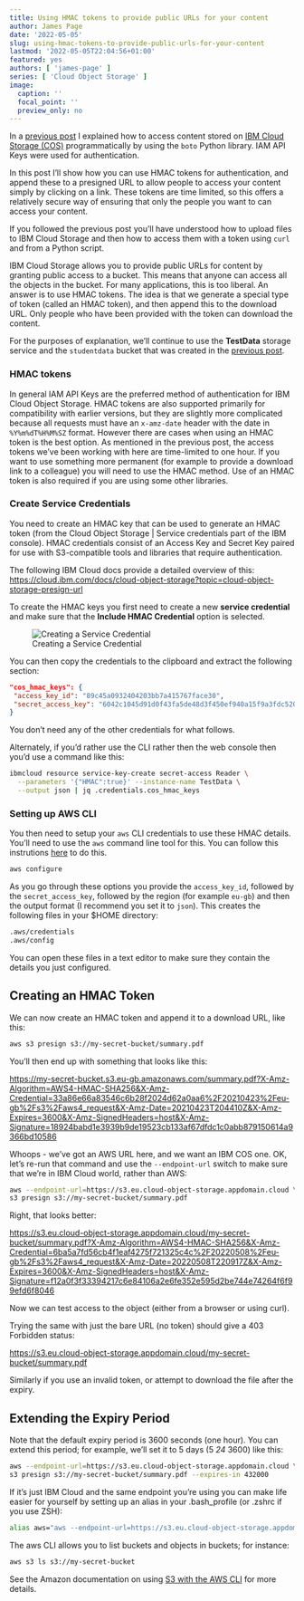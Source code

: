 ```yaml
---
title: Using HMAC tokens to provide public URLs for your content
author: James Page
date: '2022-05-05'
slug: using-hmac-tokens-to-provide-public-urls-for-your-content
lastmod: '2022-05-05T22:04:56+01:00'
featured: yes
authors: [ 'james-page' ]
series: [ 'Cloud Object Storage' ]
image:
  caption: ''
  focal_point: ''
  preview_only: no
---
```


In a [previous post](/2021/07/12/getting-started-with-ibm-cloud-object-storage/) I explained how to access content stored on 
[IBM Cloud Storage (COS)](https://www.ibm.com/cloud/object-storage) programmatically by using the `boto` Python library. IAM API Keys were used for authentication.

In this post I'll show how you can use HMAC tokens for authentication, and append these to a presigned URL to allow people to access your content simply by clicking on a link. These tokens are time limited, so this offers a relatively secure way of ensuring that only the people you want to can access your content.

If you followed the previous post you'll have understood how to upload files to IBM Cloud Storage and then how to access them with a token using `curl` and from a Python script.

IBM Cloud Storage allows you to provide public URLs for content by granting public access to a bucket. This means that anyone can access all the objects in the bucket. For many applications, this is too liberal. An answer is to use HMAC tokens. The idea is that we generate a special type of token (called an HMAC token), and then append this to the download URL. Only people who have been provided with the token can download the content.

For the purposes of explanation, we'll continue to use the **TestData** storage service and the `studentdata` bucket that was created in the [previous post](/2021/07/12/getting-started-with-ibm-cloud-object-storage/).

### HMAC tokens

In general IAM API Keys are the preferred method of authentication for IBM Cloud Object Storage. HMAC tokens are also supported primarily for compatibility with earlier versions, but they are slightly more complicated because all requests must have an `x-amz-date` header with the date in `%Y%m%dT%H%M%SZ` format. However there are cases when using an HMAC token is the best option. As mentioned in the previous post, the access tokens we've been working with here are time-limited to one hour. If you want to use something more permanent (for example to provide a download link to a colleague) you will need to use the HMAC method. Use of an HMAC token is also required if you are using some other libraries.

### Create Service Credentials

You need to create an HMAC key that can be used to generate an HMAC token (from the Cloud Object Storage | Service credentials part of the IBM console). HMAC credentials consist of an Access Key and Secret Key paired for use with S3-compatible tools and libraries that require authentication.

The following IBM Cloud docs provide a detailed overview of this: <https://cloud.ibm.com/docs/cloud-object-storage?topic=cloud-object-storage-presign-url>

To create the HMAC keys you first need to create a new **service credential** and make sure that the **Include HMAC Credential** option is selected.

![Creating a Service Credential](images/create-hmac-credentials.png)

You can then copy the credentials to the clipboard and extract the following section:
  
```json
"cos_hmac_keys": {
 "access_key_id": "89c45a0932404203bb7a415767face30",
 "secret_access_key": "6042c1045d91d0f43fa5de48d3f450ef940a15f9a3fdc520"
}
```

You don't need any of the other credentials for what follows.

Alternately, if you'd rather use the CLI rather then the web console then you'd use a command like this:

```bash
ibmcloud resource service-key-create secret-access Reader \
  --parameters '{"HMAC":true}' --instance-name TestData \
  --output json | jq .credentials.cos_hmac_keys
```

### Setting up AWS CLI

You then need to setup your `aws` CLI credentials to use these HMAC details. You'll need to use the `aws` command line tool for this. You can follow this instrutions [here](https://docs.aws.amazon.com/cli/latest/userguide/getting-started-install.html) to do this.

```bash
aws configure
```

As you go through these options you provide the `access_key_id`, followed by the `secret_access_key`, followed by the region (for example `eu-gb`) and then the output format (I recommend you set it to `json`). This creates the following files in your $HOME directory:

```bash
.aws/credentials
.aws/config
```

You can open these files in a text editor to make sure they contain the details you just configured.


## Creating an HMAC Token

We can now create an HMAC token and append it to a download URL, like this:

```bash
aws s3 presign s3://my-secret-bucket/summary.pdf
```

You'll then end up with something that looks like this:

<https://my-secret-bucket.s3.eu-gb.amazonaws.com/summary.pdf?X-Amz-Algorithm=AWS4-HMAC-SHA256&X-Amz-Credential=33a86e66a83546c6b28f2024d62a0aa6%2F20210423%2Feu-gb%2Fs3%2Faws4_request&X-Amz-Date=20210423T204410Z&X-Amz-Expires=3600&X-Amz-SignedHeaders=host&X-Amz-Signature=18924babd1e3939b9de19523cb133af67dfdc1c0abb879150614a9366bd10586>

Whoops - we've got an AWS URL here, and we want an IBM COS one. OK, let's re-run that command and use the `--endpoint-url` switch to make sure that we're in IBM Cloud world, rather than AWS:

```bash
aws --endpoint-url=https://s3.eu.cloud-object-storage.appdomain.cloud \
s3 presign s3://my-secret-bucket/summary.pdf
```

Right, that looks better:

<https://s3.eu.cloud-object-storage.appdomain.cloud/my-secret-bucket/summary.pdf?X-Amz-Algorithm=AWS4-HMAC-SHA256&X-Amz-Credential=6ba5a7fd56cb4f1eaf4275f721325c4c%2F20220508%2Feu-gb%2Fs3%2Faws4_request&X-Amz-Date=20220508T220917Z&X-Amz-Expires=3600&X-Amz-SignedHeaders=host&X-Amz-Signature=f12a0f3f33394217c6e84106a2e6fe352e595d2be744e74264f6f99efd6f8046>

Now we can test access to the object (either from a browser or using curl).

Trying the same with just the bare URL (no token) should give a 403 Forbidden status:

<https://s3.eu.cloud-object-storage.appdomain.cloud/my-secret-bucket/summary.pdf>

Similarly if you use an invalid token, or attempt to download the file after the expiry.

## Extending the Expiry Period

Note that the default expiry period is 3600 seconds (one hour). You can extend this period; for example, we'll set it to 5 days (5 *24* 3600) like this:

```bash
aws --endpoint-url=https://s3.eu.cloud-object-storage.appdomain.cloud \
s3 presign s3://my-secret-bucket/summary.pdf --expires-in 432000
```

If it's just IBM Cloud and the same endpoint you're using you can make life easier for yourself by setting up an alias in your .bash_profile (or .zshrc if you use ZSH):

```bash
alias aws="aws --endpoint-url=https://s3.eu.cloud-object-storage.appdomain.cloud"
```

The aws CLI allows you to list buckets and objects in buckets; for instance:

```bash
aws s3 ls s3://my-secret-bucket
```

See the Amazon documentation on using [S3 with the AWS CLI](https://docs.aws.amazon.com/cli/latest/userguide/cli-services-s3.html) for more details.

